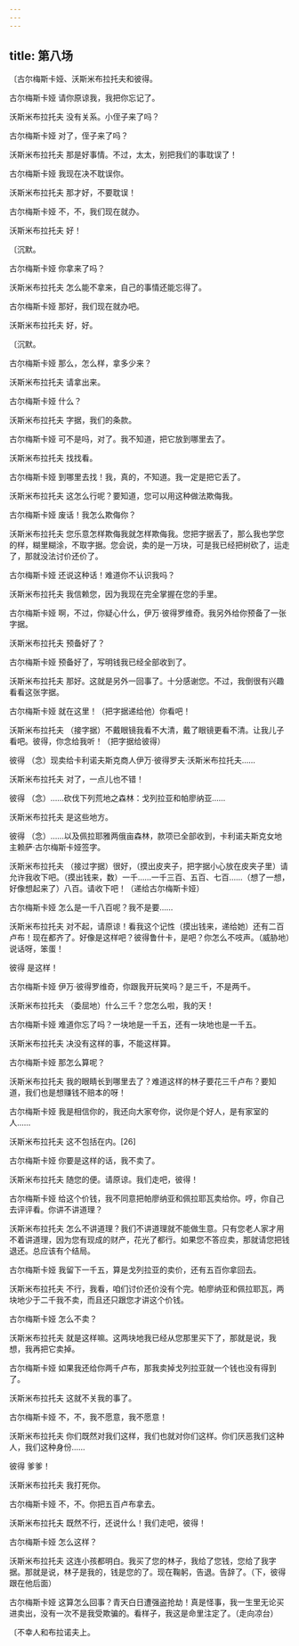 ```yaml
---
---
---
```

title: 第八场
---




〔古尔梅斯卡娅、沃斯米布拉托夫和彼得。





古尔梅斯卡娅 请你原谅我，我把你忘记了。

沃斯米布拉托夫 没有关系。小侄子来了吗？

古尔梅斯卡娅 对了，侄子来了吗？

沃斯米布拉托夫 那是好事情。不过，太太，别把我们的事耽误了！

古尔梅斯卡娅 我现在决不耽误你。

沃斯米布拉托夫 那才好，不要耽误！

古尔梅斯卡娅 不，不，我们现在就办。

沃斯米布拉托夫 好！

〔沉默。

古尔梅斯卡娅 你拿来了吗？

沃斯米布拉托夫 怎么能不拿来，自己的事情还能忘得了。

古尔梅斯卡娅 那好，我们现在就办吧。

沃斯米布拉托夫 好，好。

〔沉默。

古尔梅斯卡娅 那么，怎么样，拿多少来？

沃斯米布拉托夫 请拿出来。

古尔梅斯卡娅 什么？

沃斯米布拉托夫 字据，我们的条款。

古尔梅斯卡娅 可不是吗，对了。我不知道，把它放到哪里去了。

沃斯米布拉托夫 找找看。

古尔梅斯卡娅 到哪里去找！我，真的，不知道。我一定是把它丢了。

沃斯米布拉托夫 这怎么行呢？要知道，您可以用这种做法欺侮我。

古尔梅斯卡娅 废话！我怎么欺侮你？

沃斯米布拉托夫 您乐意怎样欺侮我就怎样欺侮我。您把字据丢了，那么我也学您的样，糊里糊涂，不取字据。您会说，卖的是一万块，可是我已经把树砍了，运走了，那就没法讨价还价了。

古尔梅斯卡娅 还说这种话！难道你不认识我吗？

沃斯米布拉托夫 我信赖您，因为我现在完全掌握在您的手里。

古尔梅斯卡娅 啊，不过，你疑心什么，伊万·彼得罗维奇。我另外给你预备了一张字据。

沃斯米布拉托夫 预备好了？

古尔梅斯卡娅 预备好了，写明钱我已经全部收到了。

沃斯米布拉托夫 那好。这就是另外一回事了。十分感谢您。不过，我倒很有兴趣看看这张字据。

古尔梅斯卡娅 就在这里！（把字据递给他）你看吧！

沃斯米布拉托夫 （接字据）不戴眼镜我看不大清，戴了眼镜更看不清。让我儿子看吧。彼得，你念给我听！（把字据给彼得）

彼得 （念）现卖给卡利诺夫斯克商人伊万·彼得罗夫·沃斯米布拉托夫……

沃斯米布拉托夫 对了，一点儿也不错！

彼得 （念）……砍伐下列荒地之森林：戈列拉亚和帕廖纳亚……

沃斯米布拉托夫 是这些地方。

彼得 （念）……以及佩拉耶雅两俄亩森林，款项已全部收到，卡利诺夫斯克女地主赖萨·古尔梅斯卡娅签字。

沃斯米布拉托夫 （接过字据）很好，（摸出皮夹子，把字据小心放在皮夹子里）请允许我收下吧。（摸出钱来，数）一千……一千三百、五百、七百……（想了一想，好像想起来了）八百。请收下吧！（递给古尔梅斯卡娅）

古尔梅斯卡娅 怎么是一千八百呢？我不是要……

沃斯米布拉托夫 对不起，请原谅！看我这个记性（摸出钱来，递给她）还有二百卢布！现在都齐了。好像是这样吧？彼得鲁什卡，是吧？你怎么不吱声。（威胁地）说话呀，笨蛋！

彼得 是这样！

古尔梅斯卡娅 伊万·彼得罗维奇，你跟我开玩笑吗？是三千，不是两千。

沃斯米布拉托夫 （委屈地）什么三千？您怎么啦，我的天！

古尔梅斯卡娅 难道你忘了吗？一块地是一千五，还有一块地也是一千五。

沃斯米布拉托夫 决没有这样的事，不能这样算。

古尔梅斯卡娅 那怎么算呢？

沃斯米布拉托夫 我的眼睛长到哪里去了？难道这样的林子要花三千卢布？要知道，我们也是想赚钱不赔本的呀！

古尔梅斯卡娅 我是相信你的，我还向大家夸你，说你是个好人，是有家室的人……

沃斯米布拉托夫 这不包括在内。[26]

古尔梅斯卡娅 你要是这样的话，我不卖了。

沃斯米布拉托夫 随您的便。请原谅。我们走吧，彼得！

古尔梅斯卡娅 给这个价钱，我不同意把帕廖纳亚和佩拉耶瓦卖给你。哼，你自己去评评看。你讲不讲道理？

沃斯米布拉托夫 怎么不讲道理？我们不讲道理就不能做生意。只有您老人家才用不着讲道理，因为您有现成的财产，花光了都行。如果您不答应卖，那就请您把钱退还。总应该有个结局。

古尔梅斯卡娅 我留下一千五，算是戈列拉亚的卖价，还有五百你拿回去。

沃斯米布拉托夫 不行，我看，咱们讨价还价没有个完。帕廖纳亚和佩拉耶瓦，两块地少于二千我不卖，而且还只跟您才讲这个价钱。

古尔梅斯卡娅 怎么不卖？

沃斯米布拉托夫 就是这样嘛。这两块地我已经从您那里买下了，那就是说，我想，我再把它卖掉。

古尔梅斯卡娅 如果我还给你两千卢布，那我卖掉戈列拉亚就一个钱也没有得到了。

沃斯米布拉托夫 这就不关我的事了。

古尔梅斯卡娅 不，不，我不愿意，我不愿意！

沃斯米布拉托夫 你们既然对我们这样，我们也就对你们这样。你们厌恶我们这种人，我们这种身份……

彼得 爹爹！

沃斯米布拉托夫 我打死你。

古尔梅斯卡娅 不，不。你把五百卢布拿去。

沃斯米布拉托夫 既然不行，还说什么！我们走吧，彼得！

古尔梅斯卡娅 怎么这样？

沃斯米布拉托夫 这连小孩都明白。我买了您的林子，我给了您钱，您给了我字据。那就是说，林子是我的，钱是您的了。现在鞠躬，告退。告辞了。（下，彼得跟在他后面）

古尔梅斯卡娅 这算怎么回事？青天白日遭强盗抢劫！真是怪事，我一生里无论买进卖出，没有一次不是我受欺骗的。看样子，我这是命里注定了。（走向凉台）

〔不幸人和布拉诺夫上。